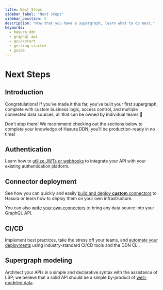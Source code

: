 ```yaml
---
title: Next Steps
sidebar_label: "Next Steps"
sidebar_position: 5
description: "Now that you have a supergraph, learn what to do next."
keywords:
  - hasura ddn
  - graphql api
  - quickstart
  - getting started
  - guide
---
```


# Next Steps

## Introduction

Congratulations! If you've made it this far, you've built your first supergraph, complete with custom business logic,
access control, and multiple connected data sources, all that can be owned by individual teams 🎉

Don't stop there! We recommend checking out the sections below to complete your knowledge of Hasura DDN; you'll be
production-ready in no time!

## Authentication

Learn how to [utilize JWTs or webhooks](/auth/overview.mdx) to integrate your API with your existing authentication
platform.

## Connector deployment

See how you can quickly and easily [build and deploy **custom** connectors](/connectors/deployment.mdx) to Hasura or
learn how to deploy them on your own infrastructure.

You can also [write your own connectors](/connectors/build-your-own-connector.mdx) to bring any data source into your
GraphQL API.

## CI/CD

Implement best practices, take the stress off your teams, and [automate your deployments](/ci-cd/deployment.mdx) using
industry-standard CI/CD tools and the DDN CLI.

## Supergraph modeling

Architect your APIs in a simple and declarative syntax with the assistance of LSP; we believe that a solid API should be
a simple by-product of [well-modeled data](/supergraph-modeling/overview.mdx).
